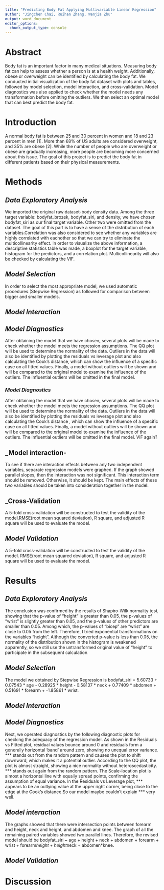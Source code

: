 ```yaml
---
title: "Predicting Body Fat Applying Multivariable Linear Regression"
author: "Jingchen Chai, Ruihan Zhang, Wenjia Zhu"
output: word_document
editor_options: 
  chunk_output_type: console
---
```


# Abstract

Body fat is an important factor in many medical situations. Measuring body fat can help to assess whether a person is at a health weight. Additionally, obese or overweight can be identified by calculating the body fat. We conducted initial visualization of the body fat dataset with plots and tables, followed by model selection, model interaction, and cross-validation. Model diagnostics was also applied to check whether the model needs any transformation before omitting the outliers. We then select an optimal model that can best predict the body fat.

# Introduction

A normal body fat is between 25 and 30 percent in women and 18 and 23 percent in men [1]. More than 68% of US adults are considered overweight, and 35% are obese [2]. While the number of people who are overweight or obese are gradually increasing, more people are becoming more concerned about this issue. The goal of this project is to predict the body fat in different patients based on their physical measurements. 
 
# Methods

## _Data Exploratory Analysis_ 
We imported the original raw dataset-body density data. Among the three target variable: bodyfat_brozek, bodyfat_siri, and density, we have chosen bodyfat_siri as our final target variable. Other two were omitted from the dataset. 
The goal of this part is to have a sense of the distribution of each variables.Correlation was also considered to see whether any variables are highly correlated with eachother so that we can try to eliminate the multicollinearity effect. In order to visualize the above information, a descriptive statistics table was made, a boxplot for the target variable, histogram for the predictors, and a correlation plot. Multicollinearity will also be checked by calculating the VIF.

## _Model Selection_ 
In order to select the most appropriate model, we used automatic procedures (Stepwise Regression) as followed for comparison between bigger and smaller models. 

## _Model Interaction_


## _Model Diagnostics_  
After obtaining the model that we have chosen, several plots will be made to check whether the model meets the regression assumptions. The QQ plot will be used to determine the normality of the data. Outliers in the data will also be identified by plotting the residuals vs leverage plot and also calculating the Cook's distance, which can show the influence of a specific case on all fitted values. Finally, a model without outliers will be shown and will be compared to the original model to examine the influence of the outliers. The influential outliers will be omitted in the final model. 


### _Model Diagnostics_  

After obtaining the model that we have chosen, several plots will be made to check whether the model meets the regression assumptions. The QQ plot will be used to determine the normality of the data. Outliers in the data will also be identified by plotting the residuals vs leverage plot and also calculating the Cook's distance , which can show the influence of a specific case on all fitted values. Finally, a model without outliers will be shown and will be compared to the original model to examine the influence of the outliers. The influential outliers will be omitted in the final model. VIF again?

## _Model interaction-
To see if there are interaction effects between any two independent variables, separate regression models were graphed. If the graph showed parallel slopes, then the interaction was not significant. This interaction term should be removed. Otherwise, it should be kept. The main effects of these two variables should be taken into consideration together in the model. 


## _Cross-Validation 

A 5-fold cross-validation will be constructed to test the validity of the model.RMSE(root mean squared deviation), R square, and adjusted R square will be used to evaluate the model.

## _Model Validation_
A 5-fold cross-validation will be constructed to test the validity of the model. RMSE(root mean squared deviation), R square, and adjusted R square will be used to evaluate the model.


# Results

## _Data Exploratory Analysis_
The conclusion was confirmed by the results of Shapiro-Wilk normality test, showing that the p-value of "height" is greater than 0.05, the p-values of "wrist" is slightly greater than 0.05, and the p-values of other predictors are smaller than 0.05. Among which, the p-values of "bicep" are "wrist" are close to 0.05 from the left.
Therefore, I tried exponential transformations on the variables "height".
Although the converted p-value is less than 0.05, the normality of the distribution shown in the histogram is weakened apparently, so we still use the untransformed original value of "height" to participate in the subsequent calculation. 


## _Model Selection_
The model we obtained by Stepwise Regression is bodyfat_siri = 5.60733 + 0.07543 * age - 0.28925 * height - 0.58137 * neck + 0.77409 * abdomen + 0.51691 * forearm + -1.85861 * wrist.

## _Model Interaction_

## _Model Diagnostics_  
Next, we operated diagnostics by the following diagnostic plots for checking the adequacy of the regression model.
As shown in the Residuals vs Fitted plot, residual values bounce around 0 and residuals form a generally horizontal 'band' around zero, showing no unequal error variance. *** stands out from the random pattern and causes the plot to shift downward, which makes it a potential outlier.
According to the QQ plot, the plot is almost straight, showing a nice normality without heteroscedasticity. *** stands out again from the random pattern.
The Scale-location plot is almost a horizontal line with equally spread points, confirming the assumption of equal variance.
In the Residuals vs Leverage plot, *** appears to be an outlying value at the upper right corner, being close to the edge at the Cook’s distance.So our model maybe couldn't explain *** very well.

## _Model interaction_
The graphs showed that there were intersection points between forearm and height, neck and height, and abdomen and knee. The graph of all the remaining paired variables showed two parallel lines. Therefore, the revised model should be bodyfat_siri ~ age + height + neck + abdomen + forearm + wrist + forearm*height + height*neck + abdomen*knee.


## _Model Validation_

# Discussion



